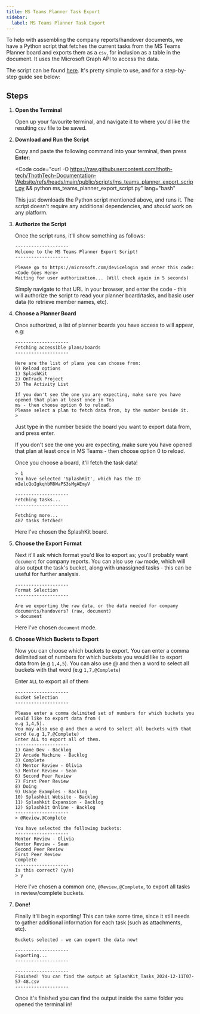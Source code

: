 ```yaml
---
title: MS Teams Planner Task Export
sidebar:
  label: MS Teams Planner Task Export
---
```



To help with assembling the company reports/handover documents, we have a Python script that fetches
the current tasks from the MS Teams Planner board and exports them as a `csv`, for inclusion as a
table in the document. It uses the Microsoft Graph API to access the data.

The script can be found [here](/scripts/ms_teams_planner_export_script.py). It's pretty simple to use,
and for a step-by-step guide see below:

## Steps

<Steps>

1. **Open the Terminal**

   Open up your favourite terminal, and navigate it to where you'd like the resulting `csv` file to
   be saved.

2. **Download and Run the Script**

   Copy and paste the following command into your terminal, then press **Enter**:

   <Code
     code="curl -O https://raw.githubusercontent.com/thoth-tech/ThothTech-Documentation-Website/refs/heads/main/public/scripts/ms_teams_planner_export_script.py && python ms_teams_planner_export_script.py"
     lang="bash"
   ></Code>

   This just downloads the Python script mentioned above, and runs it. The script doesn't require
   any additional dependencies, and _should_ work on any platform.

3. **Authorize the Script**

   Once the script runs, it'll show something as follows:

   ```shell
   --------------------
   Welcome to the MS Teams Planner Export Script!
   --------------------

   Please go to https://microsoft.com/devicelogin and enter this code: <Code Goes Here>
   Waiting for user authorization... (Will check again in 5 seconds)
   ```

   Simply navigate to that URL in your browser, and enter the code - this will authorize the script
   to read your planner board/tasks, and basic user data (to retrieve member names, etc).

4. **Choose a Planner Board**

   Once authorized, a list of planner boards you have access to will appear, e.g:

   ```shell
   --------------------
   Fetching accessible plans/boards
   --------------------

   Here are the list of plans you can choose from:
   0) Reload options
   1) SplashKit
   2) OnTrack Project
   3) The Activity List

   If you don't see the one you are expecting, make sure you have opened that plan at least once in Tea
   ms - then choose option 0 to reload.
   Please select a plan to fetch data from, by the number beside it.
   >
   ```

   Just type in the number beside the board you want to export data from, and press enter.

   If you don't see the one you are expecting, make sure you have opened that plan at least once in
   MS Teams - then choose option 0 to reload.

   Once you choose a board, it'll fetch the task data!

   ```shell
   > 1
   You have selected 'SplashKit', which has the ID mIelcQoIgkqhbM8WaPS3sMgAEmyV

   --------------------
   Fetching tasks...
   --------------------

   Fetching more...
   487 tasks fetched!

   ```

   Here I've chosen the SplashKit board.

5. **Choose the Export Format**

   Next it'll ask which format you'd like to export as; you'll probably want `document` for company
   reports. You can also use `raw` mode, which will also output the task's bucket, along with
   unassigned tasks - this can be useful for further analysis.

   ```shell
   --------------------
   Format Selection
   --------------------

   Are we exporting the raw data, or the data needed for company documents/handovers? (raw, document)
   > document
   ```

   Here I've chosen `document` mode.

6. **Choose Which Buckets to Export**

   Now you can choose which buckets to export. You can enter a comma delimited set of numbers for
   which buckets you would like to export data from (e.g `1,4,5`). You can also use @ and then a
   word to select all buckets with that word (e.g `1,7,@Complete`)

   Enter `ALL` to export all of them

   ```shell
   --------------------
   Bucket Selection
   --------------------

   Please enter a comma delimited set of numbers for which buckets you would like to export data from (
   e.g 1,4,5).
   You may also use @ and then a word to select all buckets with that word (e.g 1,7,@Complete)
   Enter ALL to export all of them.
   --------------------
   1) Game Dev - Backlog
   2) Arcade Machine - Backlog
   3) Complete
   4) Mentor Review - Olivia
   5) Mentor Review - Sean
   6) Second Peer Review
   7) First Peer Review
   8) Doing
   9) Usage Examples - Backlog
   10) Splashkit Website - Backlog
   11) Splashkit Expansion - Backlog
   12) Splashkit Online - Backlog
   --------------------
   > @Review,@Complete

   You have selected the following buckets:
   --------------------
   Mentor Review - Olivia
   Mentor Review - Sean
   Second Peer Review
   First Peer Review
   Complete
   --------------------
   Is this correct? (y/n)
   > y
   ```

   Here I've chosen a common one, `@Review,@Complete`, to export all tasks in review/complete
   buckets.

7. **Done!**

   Finally it'll begin exporting! This can take some time, since it still needs to gather additional
   information for each task (such as attachments, etc).

   ```shell
   Buckets selected - we can export the data now!

   --------------------
   Exporting...
   --------------------

   --------------------
   Finished! You can find the output at SplashKit_Tasks_2024-12-11T07-57-48.csv
   --------------------
   ```

   Once it's finished you can find the output inside the same folder you opened the terminal in!

</Steps>
